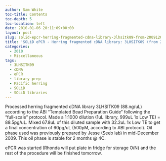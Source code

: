 ```yaml
---
author: Sam White
toc-title: Contents
toc-depth: 5
toc-location: left
date: 2010-01-06 20:11:09+00:00
layout: post
slug: solid-epcr-herring-fragmented-cdna-library-3lhsitk09-from-20091209
title: 'SOLiD ePCR - Herring fragmented cDNA library: 3LHSITK09 (from 20091209)'
categories:
  - 2010
  - Miscellaneous
tags:
  - 3LHSITK09
  - cDNA
  - ePCR
  - library prep
  - Pacific herring
  - SOLiD
  - SOLiD libraries
---
```


Processed herring fragmented cDNA library 3LHSITK09 (88.ng/uL) according to the ABI "Templated Bead Preparation Guide" following the "full-scale" protocol. Made a 1:1000 dilution (1uL library, 999uL 1x Low TE) = 88.5pg/uL. Mixed 67.8uL of this diluted sample with 32.2uL 1x Low TE to get a final concentration of 60pg/uL (500pM, according to ABI protocol). Oil phase used was previously prepared by Jesse (Seeb lab) in mid-December 2009. This oil phase is stable for 2 months @ 4C.

ePCR was started (Rhonda will put plate in fridge for storage O/N) and the rest of the procedure will be finished tomorrow.
